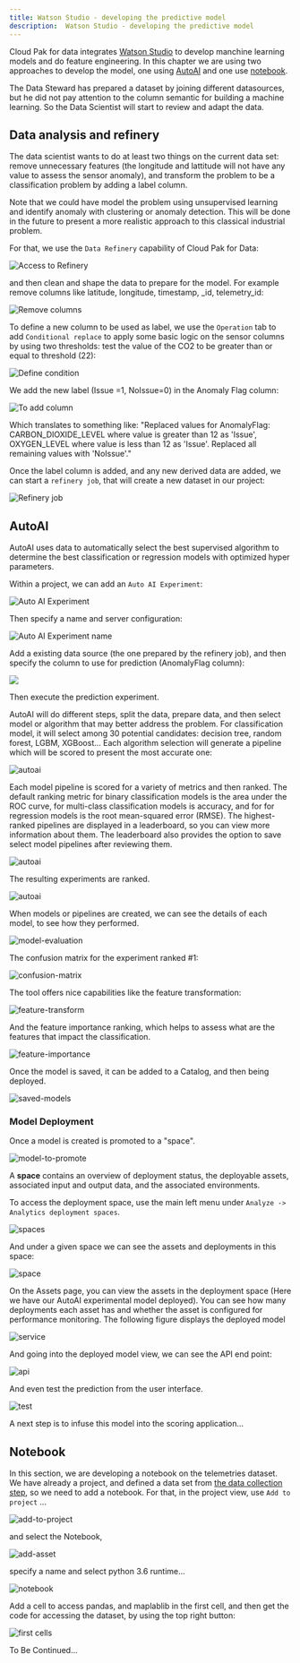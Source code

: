 ```yaml
---
title: Watson Studio - developing the predictive model
description:  Watson Studio - developing the predictive model
---
```


Cloud Pak for data integrates [Watson Studio](https://www.ibm.com/cloud/watson-studio) to develop manchine learning models and do feature engineering. In this chapter we are using two approaches to develop the model, one using [AutoAI](https://www.ibm.com/cloud/watson-studio/autoai) and one use [notebook](#notebook).

The Data Steward has prepared a dataset by joining different datasources, but he did not pay attention to the column semantic for building a machine learning. So the Data Scientist will start to review and adapt the data.

## Data analysis and refinery

The data scientist wants to do at least two things on the current data set: remove unnecessary features (the longitude and lattitude will not have any value to assess the sensor anomaly), and transform the problem to be a classification problem by adding a label column. 

Note that we could have model the problem using unsupervised learning and identify anomaly with clustering or anomaly detection. This will be done in the future to present a more realistic approach to this classical industrial problem.

For that, we use the `Data Refinery` capability of Cloud Pak for Data:

![Access to Refinery](images/access-refine.png)

and then clean and shape the data to prepare for the model. For example remove columns like latitude, longitude, timestamp, _id, telemetry_id:

![Remove columns](images/remove-column.png)

To define a new column to be used as label, we use the `Operation` tab to add `Conditional replace` to apply some basic logic on the sensor columns by using two thresholds: test the value of the CO2 to be greater than or equal to threshold (22):

![Define condition](images/a_anomally_def_1.png)


We add the new label (Issue =1, NoIssue=0) in the Anomaly Flag column:

![To add column](images/anomaly-flag-2.png)

Which translates to something like: "Replaced values for AnomalyFlag: CARBON_DIOXIDE_LEVEL where value is greater than 12 as 'Issue', OXYGEN_LEVEL where value is less than 12 as 'Issue'. Replaced all remaining values with 'NoIssue'."

Once the label column is added, and any new derived data are added, we can start a `refinery job`, that will create a new dataset in our project:

![Refinery job](images/refinery-job.png)

## AutoAI

AutoAI uses data to automatically select the best supervised algorithm to determine the best classification or regression models with optimized hyper parameters.

Within a project, we can add an `Auto AI Experiment`:

![Auto AI Experiment](images/autoai-experiment.png)

Then specify a name and server configuration:

![Auto AI Experiment name](images/autoai-experiment-2.png)

Add a existing data source (the one prepared by the refinery job), and then specify the column to use for prediction (AnomalyFlag column):

![](images/autoai-class-column.png)

Then execute the prediction experiment.

AutoAI will do different steps, split the data, prepare data, and then select model or algorithm that may better address the problem. For classification model, it will select among 30 potential candidates: decision tree, random forest, LGBM, XGBoost... Each algorithm selection will generate a pipeline which will be scored to present the most accurate one:

![autoai](images/autoai-1.png)


Each model pipeline is scored for a variety of metrics and then ranked. The default ranking metric for binary classification models is the area under the ROC curve, for multi-class classification models is accuracy, and for for regression models is the root mean-squared error (RMSE). The highest-ranked pipelines are displayed in a leaderboard, so you can view more information about them. The leaderboard also provides the option to save select model pipelines after reviewing them.

![autoai](images/a_Autoai_2.png)

The resulting experiments are ranked.

![autoai](images/autoai-2.png)

When models or pipelines are created, we can see the details of each model, to see how they performed.

![model-evaluation](images/a_model_evaluation_1.png)


The confusion matrix for the experiment ranked #1:


![confusion-matrix](images/a_Confution_Matrix_1.png)


The tool offers nice capabilities like the feature transformation:

![feature-transform](images/feature-transform.png)

And the feature importance ranking, which helps to assess what are the features that impact the classification.

![feature-importance](images/feature-importance.png)

Once the model is saved, it can be added to a Catalog, and then being deployed.

![saved-models](images/saved-models.png)

### Model Deployment

Once a model is created is promoted to a "space".

![model-to-promote](images/model-to-promote.png)

A **space** contains an overview of deployment status, the deployable assets, associated input and output data, and the associated environments.

To access the deployment space, use the main left menu under `Analyze -> Analytics deployment spaces`.

![spaces](images/spaces.png)

And under a given space we can see the assets and deployments in this space:

![space](images/aspace.png)

On the Assets page, you can view the assets in the deployment space (Here we have our AutoAI experimental model deployed). You can see how many deployments each asset has and whether the asset is configured for performance monitoring. The following figure displays the deployed model

![service](images/online-service.png)

And going into the deployed model view, we can see the API end point:

![api](images/model-api.png)

And even test the prediction from the user interface.

![test](images/test-api.png)

A next step is to infuse this model into the scoring application...

## Notebook

In this section, we are developing a notebook on the telemetries dataset. We have already a project, and defined a data set from [the data collection step](../collect/cp4d-collect-data.md), so we need to add a notebook. For that, in the project view, use `Add to project` ...

![add-to-project](images/add-to-project.png)

and select the Notebook, 

![add-asset](images/add-asset.png)

specify a name and select python 3.6 runtime...

![notebook](images/notebook-1.png)


Add a cell to access pandas, and maplablib in the first cell, and then get the code for accessing the dataset, by using the top right button:

![first cells](images/notebook-2.png)


To Be Continued...
